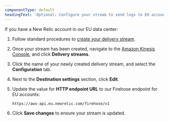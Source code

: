 ```yaml
---
componentType: default
headingText: 'Optional: Configure your stream to send logs to EU accounts'
---
```


If you have a New Relic account in our EU data center:

1. Follow standard procedures to [create your delivery stream](#create-delivery-stream).
2. Once your stream has been created, navigate to the [Amazon Kinesis Console](https://console.aws.amazon.com/kinesis/), and click <DNT>**Delivery streams**</DNT>.
3. Click the name of your newly created delivery stream, and select the <DNT>**Configuration**</DNT> tab.
4. Next to the <DNT>**Destination settings**</DNT> section, click <DNT>**Edit**</DNT>.
5. Update the value for <DNT>**HTTP endpoint URL**</DNT> to our Firehose endpoint for EU accounts:

    ```
    https://aws-api.eu.newrelic.com/firehose/v1
    ```

6. Click <DNT>**Save changes**</DNT> to ensure your stream is updated.

